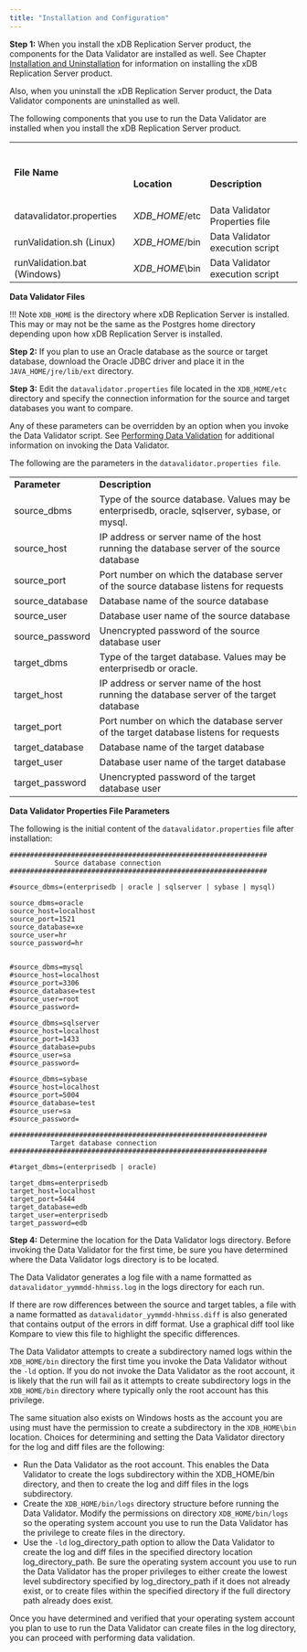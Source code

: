 ```yaml
---
title: "Installation and Configuration"
---
```


<div id="installation_and_configuratiin_datavalidator" class="registered_link"></div>

**Step 1:** When you install the xDB Replication Server product, the components for the Data Validator are installed as well. See Chapter [Installation and Uninstallation](../03_installation/#installation) for information on installing the xDB Replication Server product.

Also, when you uninstall the xDB Replication Server product, the Data Validator components are uninstalled as well.

The following components that you use to run the Data Validator are installed when you install the xDB Replication Server product.

|                             |                                            |                                               |
| --------------------------- | ------------------------------------------ | --------------------------------------------- |
| **File Name**               | <br /><br /><br />**Location**<br /><br /> | <br /><br /><br />**Description**<br /><br /> |
| datavalidator.properties    | *XDB_HOME*/etc                             | Data Validator Properties file                |
| runValidation.sh (Linux)    | *XDB_HOME*/bin                             | Data Validator execution script               |
| runValidation.bat (Windows) | *XDB_HOME*\\bin                            | Data Validator execution script               |

**Data Validator Files**

!!! Note
    `XDB_HOME` is the directory where xDB Replication Server is installed. This may or may not be the same as the Postgres home directory depending upon how xDB Replication Server is installed.

**Step 2:** If you plan to use an Oracle database as the source or target database, download the Oracle JDBC driver and place it in the `JAVA_HOME/jre/lib/ext` directory.

**Step 3:** Edit the `datavalidator.properties` file located in the `XDB_HOME/etc` directory and specify the connection information for the source and target databases you want to compare.

Any of these parameters can be overridden by an option when you invoke the Data Validator script. See [Performing Data Validation](02_perform_datavalidation/#perform_datavalidation) for additional information on invoking the Data Validator.

The following are the parameters in the `datavalidator.properties file`.

|                 |                                                                                               |
| --------------- | --------------------------------------------------------------------------------------------- |
| **Parameter**   | **Description**                                                                               |
| source_dbms     | Type of the source database. Values may be enterprisedb, oracle, sqlserver, sybase, or mysql. |
| source_host     | IP address or server name of the host running the database server of the source database      |
| source_port     | Port number on which the database server of the source database listens for requests          |
| source_database | Database name of the source database                                                          |
| source_user     | Database user name of the source database                                                     |
| source_password | Unencrypted password of the source database user                                              |
| target_dbms     | Type of the target database. Values may be enterprisedb or oracle.                            |
| target_host     | IP address or server name of the host running the database server of the target database      |
| target_port     | Port number on which the database server of the target database listens for requests          |
| target_database | Database name of the target database                                                          |
| target_user     | Database user name of the target database                                                     |
| target_password | Unencrypted password of the target database user                                              |

**Data Validator Properties File Parameters**

The following is the initial content of the `datavalidator.properties` file after installation:

```text
###############################################################
           Source database connection
###############################################################

#source_dbms=(enterprisedb | oracle | sqlserver | sybase | mysql)

source_dbms=oracle
source_host=localhost
source_port=1521
source_database=xe
source_user=hr
source_password=hr


#source_dbms=mysql
#source_host=localhost
#source_port=3306
#source_database=test
#source_user=root
#source_password=

#source_dbms=sqlserver
#source_host=localhost
#source_port=1433
#source_database=pubs
#source_user=sa
#source_password=

#source_dbms=sybase
#source_host=localhost
#source_port=5004
#source_database=test
#source_user=sa
#source_password=

###############################################################
          Target database connection                   
###############################################################

#target_dbms=(enterprisedb | oracle)

target_dbms=enterprisedb
target_host=localhost
target_port=5444
target_database=edb
target_user=enterprisedb
target_password=edb
```

**Step 4:** Determine the location for the Data Validator logs directory. Before invoking the Data Validator for the first time, be sure you have determined where the Data Validator logs directory is to be located.

The Data Validator generates a log file with a name formatted as `datavalidator_yymmdd-hhmiss.log` in the logs directory for each run.

If there are row differences between the source and target tables, a file with a name formatted as `datavalidator_yymmdd-hhmiss.diff` is also generated that contains output of the errors in diff format. Use a graphical diff tool like Kompare to view this file to highlight the specific differences.

The Data Validator attempts to create a subdirectory named logs within the `XDB_HOME/bin` directory the first time you invoke the Data Validator without the `-ld` option. If you do not invoke the Data Validator as the root account, it is likely that the run will fail as it attempts to create subdirectory logs in the `XDB_HOME/bin` directory where typically only the root account has this privilege.

The same situation also exists on Windows hosts as the account you are using must have the permission to create a subdirectory in the `XDB_HOME\bin` location. Choices for determining and setting the Data Validator directory for the log and diff files are the following:

-   Run the Data Validator as the root account. This enables the Data Validator to create the logs subdirectory within the XDB_HOME/bin directory, and then to create the log and diff files in the logs subdirectory.
-   Create the `XDB_HOME/bin/logs` directory structure before running the Data Validator. Modify the permissions on directory `XDB_HOME/bin/logs` so the operating system account you use to run the Data Validator has the privilege to create files in the directory.
-   Use the `-ld` log_directory_path option to allow the Data Validator to create the log and diff files in the specified directory location log_directory_path. Be sure the operating system account you use to run the Data Validator has the proper privileges to either create the lowest level subdirectory specified by log_directory_path if it does not already exist, or to create files within the specified directory if the full directory path already does exist.

Once you have determined and verified that your operating system account you plan to use to run the Data Validator can create files in the log directory, you can proceed with performing data validation.
